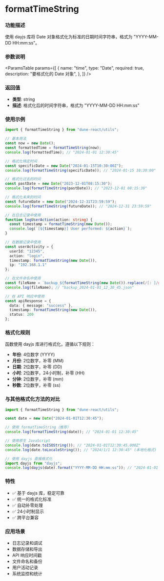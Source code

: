 
<Meta title="Utils/utils-time/formatTimeString(格式化时间字符串)" />

# formatTimeString

### 功能描述

使用 dayjs 库将 Date 对象格式化为标准的日期时间字符串，格式为 "YYYY-MM-DD HH:mm:ss"。

### 参数说明

<ParamsTable
  params={[
    {
      name: "time",
      type: "Date",
      required: true,
      description: "要格式化的 Date 对象",
    },
  ]}
/>

### 返回值

- **类型**: string
- **描述**: 格式化后的时间字符串，格式为 "YYYY-MM-DD HH:mm:ss"

### 使用示例

```typescript
import { formatTimeString } from "dune-react/utils";

// 基本用法
const now = new Date();
const formattedTime = formatTimeString(now);
console.log(formattedTime); // "2024-01-01 12:30:45"

// 格式化特定时间
const specificDate = new Date("2024-01-15T10:30:00Z");
console.log(formatTimeString(specificDate)); // "2024-01-15 10:30:00"

// 格式化过去的时间
const pastDate = new Date("2023-12-01T08:15:30");
console.log(formatTimeString(pastDate)); // "2023-12-01 08:15:30"

// 格式化未来的时间
const futureDate = new Date("2024-12-31T23:59:59");
console.log(formatTimeString(futureDate)); // "2024-12-31 23:59:59"

// 在日志记录中使用
function logUserAction(action: string) {
  const timestamp = formatTimeString(new Date());
  console.log(`[${timestamp}] User performed: ${action}`);
}

// 在数据记录中使用
const userActivity = {
  userId: "12345",
  action: "login",
  timestamp: formatTimeString(new Date()),
  ip: "192.168.1.1"
};

// 在文件命名中使用
const fileName = `backup_${formatTimeString(new Date()).replace(/[: ]/g, '_')}.json`;
console.log(fileName); // "backup_2024-01-01_12_30_45.json"

// 在 API 响应中使用
const apiResponse = {
  data: { message: "success" },
  timestamp: formatTimeString(new Date()),
  status: 200
};
```

### 格式化规则

函数使用 dayjs 库进行格式化，遵循以下规则：

- **年份**: 4位数字 (YYYY)
- **月份**: 2位数字，补零 (MM)
- **日期**: 2位数字，补零 (DD)
- **小时**: 2位数字，24小时制，补零 (HH)
- **分钟**: 2位数字，补零 (mm)
- **秒数**: 2位数字，补零 (ss)

### 与其他格式化方法的对比

```typescript
import { formatTimeString } from "dune-react/utils";

const date = new Date("2024-01-01T12:30:45");

// 使用 formatTimeString（推荐）
console.log(formatTimeString(date)); // "2024-01-01 12:30:45"

// 使用原生 JavaScript
console.log(date.toISOString()); // "2024-01-01T12:30:45.000Z"
console.log(date.toLocaleString()); // "2024/1/1 12:30:45" (本地化格式)

// 使用 dayjs 直接格式化
import dayjs from "dayjs";
console.log(dayjs(date).format("YYYY-MM-DD HH:mm:ss")); // "2024-01-01 12:30:45"
```

### 特性

- ✅ 基于 dayjs 库，稳定可靠
- ✅ 统一的格式化标准
- ✅ 自动补零处理
- ✅ 24小时制显示
- ✅ 跨平台兼容

### 应用场景

- 日志记录和调试
- 数据存储和导出
- API 响应时间戳
- 文件命名和备份
- 用户活动记录
- 系统监控和统计

